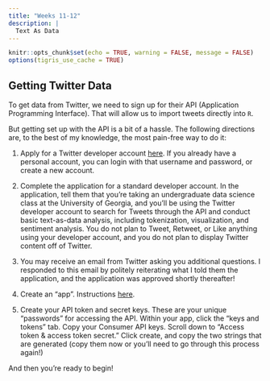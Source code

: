 ```yaml
---
title: "Weeks 11-12"
description: |
  Text As Data
---
```


```r
knitr::opts_chunk$set(echo = TRUE, warning = FALSE, message = FALSE)
options(tigris_use_cache = TRUE)
```

## Getting Twitter Data

To get data from Twitter, we need to sign up for their API (Application Programming Interface). That will allow us to import tweets directly into `R`.

But getting set up with the API is a bit of a hassle. The following directions are, to the best of my knowledge, the most pain-free way to do it:


1. Apply for a Twitter developer account [here](https://developer.twitter.com/). If you already have a personal account, you can login with that username and password, or create a new account.

2. Complete the application for a standard developer account. In the application, tell them that you're taking an undergraduate data science class at the University of Georgia, and you'll be using the Twitter developer account to search for Tweets through the API and conduct basic text-as-data analysis, including tokenization, visualization, and sentiment analysis. You do not plan to Tweet, Retweet, or Like anything using your developer account, and you do not plan to display Twitter content off of Twitter.

3. You may receive an email from Twitter asking you additional questions. I responded to this email by politely reiterating what I told them the application, and the application was approved shortly thereafter!

4. Create an "app". Instructions [here](https://cran.r-project.org/web/packages/rtweet/vignettes/auth.html).

5. Create your API token and secret keys. These are your unique "passwords" for accessing the API. Within your app, click the "keys and tokens" tab. Copy your Consumer API keys. Scroll down to "Access token & access token secret." Click create, and copy the two strings that are generated (copy them now or you'll need to go through this process again!)

And then you're ready to begin!
